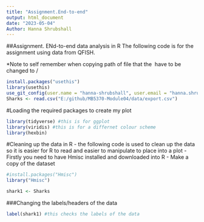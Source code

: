 ```yaml
---
title: "Assignment.End-to-end"
output: html_document
date: "2023-05-04"
Author: Hanna Shrubshall 
---
```

##Assignment. ENd-to-end data analysis in R 
The following code is for the assignment using data from QFISH. 

*Note to self remember when copying path of file that the \ have to be changed to /

```r
install.packages("usethis")
library(usethis)
use_git_config(user.name = "hanna-shrubshall", user.email = "hanna.shrubshall@gmail.com")
Sharks <- read.csv("E:/github/MB5370-Module04/data/export.csv")
```

#Loading the required packages to create my plot 
```r
library(tidyverse) #this is for ggplot 
library(viridis) #this is for a differnet colour scheme 
library(hexbin)
```

#Cleaning up the data in R
- the following code is used to clean up the data so it is easier for R to read and easier to manipulate to place into a plot 
- Firstly you need to have Hmisc installed and downloaded into R
- Make a copy of the dataset 

```r
#install.packages("Hmisc")
library("Hmisc")

shark1 <- Sharks 
```

###Changing the labels/headers of the data 
```r
label(shark1) #this checks the labels of the data 
```


